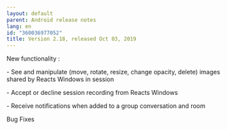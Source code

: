 ```yaml
---
layout: default
parent: Android release notes
lang: en
id: "360036977052"
title: Version 2.18, released Oct 03, 2019
---
```

New functionality : 

\- See and manipulate (move, rotate, resize, change opacity, delete) images shared by Reacts Windows in session

\- Accept or decline session recording from Reacts Windows

\- Receive notifications when added to a group conversation and room

Bug Fixes


